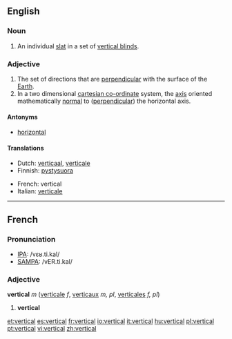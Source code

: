 ==English==
===Noun===
{{en-noun}}
# An individual [[slat]] in a set of [[vertical blinds]].

===Adjective===
{{en-adj}}
#The set of directions that are [[perpendicular]] with the surface of the [[Earth]].
#In a two dimensional [[cartesian co-ordinate]] system, the [[axis]] oriented mathematically  [[normal]] to ([[perpendicular]]) the horizontal axis.

====Antonyms====
*[[horizontal]]

====Translations====
{{top}}
*Dutch: [[verticaal]], [[verticale]]
*Finnish: [[pystysuora]]
{{mid}}
*French: vertical
*Italian: [[verticale]]
{{bottom}}

----

==French==

===Pronunciation===
*[[w:IPA|IPA]]: /vɛʁ.ti.kal/
*[[w:SAMPA|SAMPA]]: /vER.ti.kal/

===Adjective===
{{fr-infl-adj|sm=vertical|sf=verticale|pm=verticaux|pf=verticales|smp=vɛʁ.ti.kal|sfp=vɛʁ.ti.kal|pmp=vɛʁ.ti.kɔ|pfp=vɛʁ.ti.kal}}
'''vertical''' ''m'' ([[verticale]] ''f'', [[verticaux]] ''m, pl'', [[verticales]] ''f, pl'')

#'''vertical'''

[[et:vertical]]
[[es:vertical]]
[[fr:vertical]]
[[io:vertical]]
[[it:vertical]]
[[hu:vertical]]
[[pl:vertical]]
[[pt:vertical]]
[[vi:vertical]]
[[zh:vertical]]
